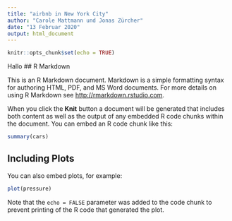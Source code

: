 ```yaml
---
title: "airbnb in New York City"
author: "Carole Mattmann und Jonas Zürcher"
date: "13 Februar 2020"
output: html_document
---
```


```r
knitr::opts_chunk$set(echo = TRUE)
```
Hallo
## R Markdown

This is an R Markdown document. Markdown is a simple formatting syntax for authoring HTML, PDF, and MS Word documents. For more details on using R Markdown see <http://rmarkdown.rstudio.com>.

When you click the **Knit** button a document will be generated that includes both content as well as the output of any embedded R code chunks within the document. You can embed an R code chunk like this:

```r
summary(cars)
```

## Including Plots

You can also embed plots, for example:

```r
plot(pressure)
```

Note that the `echo = FALSE` parameter was added to the code chunk to prevent printing of the R code that generated the plot.
